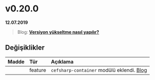 
# v0.20.0

**12.07.2019**

> Blog: [__Versiyon yükseltme nasıl yapılır?__](/blog/how-to-version-upgrade)

## Değişiklikler

| Madde             | Tür           | Açıklama                                                                                          |
|:------------------|:--------------|:--------------------------------------------------------------------------------------------------|
|                   | feature       | `cefsharp-container` modülü eklendi. [Blog](/blog/cefsharp-container-setup)                       |
